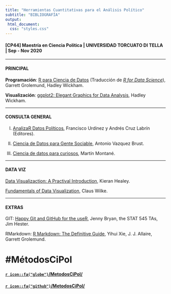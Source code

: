 ```yaml
---
title: "Herramientas Cuantitativas para el Análisis Político"
subtitle: "BIBLIOGRAFÍA"
output: 
 html_document:
  css: "styles.css"
---
```


#### [CP44] Maestría en Ciencia Política | UNIVERSIDAD TORCUATO DI TELLA | Sep - Nov 2020

---

#### PRINCIPAL

**Programación**: [R para Ciencia de Datos](https://es.r4ds.hadley.nz/) (Traducción de  *[R for Data Science](https://r4ds.hadley.nz/)*), Garrett Grolemund, Hadley Wickham. 

**Visualización**: [ggplot2: Elegant Graphics for Data Analysis](https://ggplot2-book.org/), Hadley Wickham.


---

#### CONSULTA GENERAL

(I) [AnalizaR Datos Políticos](https://arcruz0.github.io/libroadp/), Francisco Urdinez y Andrés Cruz Labrín (Editores).  

(II) [Ciencia de Datos para Gente Sociable](https://bitsandbricks.github.io/ciencia_de_datos_gente_sociable/), Antonio Vazquez Brust.  

(III) [Ciencia de datos para curiosos](https://bookdown.org/martinmontaneb/CienciaDeDatosParaCuriosos/), Martín Montané.  



---

#### DATA VIZ

[Data Visualizaction: A Practival Introduction](https://socviz.co/index.html#preface), Kieran Healey. 

[Fundamentals of Data Visualization](https://clauswilke.com/dataviz/), Claus Wilke. 


---

#### EXTRAS


GIT: [Happy Git and GitHub for the useR](https://happygitwithr.com/), Jenny Bryan, the STAT 545 TAs, Jim Hester.

RMarkdown: [R Markdown: The Definitive Guide](https://bookdown.org/yihui/rmarkdown/), Yihui Xie, J. J. Allaire, Garrett Grolemund.  


#  #MétodosCiPol

#### [`r icon::fa("globe")`/MetodosCiPol/](https://tuqmano.github.io/MetodosCiPol/)

#### [`r icon::fa("github")`/MetodosCiPol/](https://github.com/TuQmano/MetodosCiPol)




